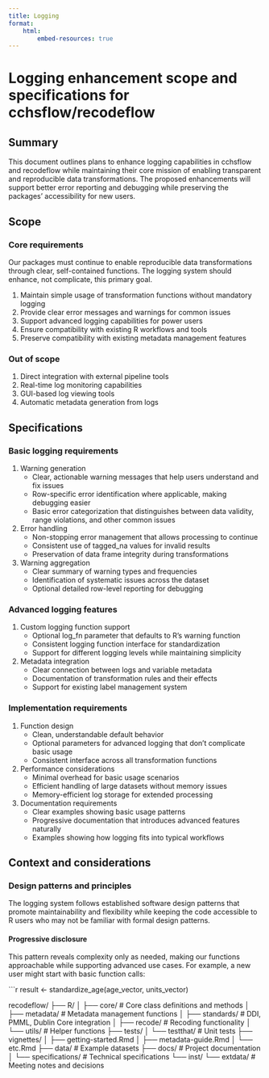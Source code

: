 ```yaml
---
title: Logging
format:
    html:
        embed-resources: true
---
```


# Logging enhancement scope and specifications for cchsflow/recodeflow

## Summary

This document outlines plans to enhance logging capabilities in cchsflow and recodeflow while maintaining their core mission of enabling transparent and reproducible data transformations. The proposed enhancements will support better error reporting and debugging while preserving the packages' accessibility for new users.

## Scope

### Core requirements

Our packages must continue to enable reproducible data transformations through clear, self-contained functions. The logging system should enhance, not complicate, this primary goal.

1.  Maintain simple usage of transformation functions without mandatory logging
2.  Provide clear error messages and warnings for common issues
3.  Support advanced logging capabilities for power users
4.  Ensure compatibility with existing R workflows and tools
5.  Preserve compatibility with existing metadata management features

### Out of scope

1.  Direct integration with external pipeline tools
2.  Real-time log monitoring capabilities
3.  GUI-based log viewing tools
4.  Automatic metadata generation from logs

## Specifications

### Basic logging requirements

1.  Warning generation
    -   Clear, actionable warning messages that help users understand and fix issues
    -   Row-specific error identification where applicable, making debugging easier
    -   Basic error categorization that distinguishes between data validity, range violations, and other common issues
2.  Error handling
    -   Non-stopping error management that allows processing to continue
    -   Consistent use of tagged_na values for invalid results
    -   Preservation of data frame integrity during transformations
3.  Warning aggregation
    -   Clear summary of warning types and frequencies
    -   Identification of systematic issues across the dataset
    -   Optional detailed row-level reporting for debugging

### Advanced logging features

1.  Custom logging function support
    -   Optional log_fn parameter that defaults to R's warning function
    -   Consistent logging function interface for standardization
    -   Support for different logging levels while maintaining simplicity
2.  Metadata integration
    -   Clear connection between logs and variable metadata
    -   Documentation of transformation rules and their effects
    -   Support for existing label management system

### Implementation requirements

1.  Function design
    -   Clean, understandable default behavior
    -   Optional parameters for advanced logging that don't complicate basic usage
    -   Consistent interface across all transformation functions
2.  Performance considerations
    -   Minimal overhead for basic usage scenarios
    -   Efficient handling of large datasets without memory issues
    -   Memory-efficient log storage for extended processing
3.  Documentation requirements
    -   Clear examples showing basic usage patterns
    -   Progressive documentation that introduces advanced features naturally
    -   Examples showing how logging fits into typical workflows

## Context and considerations

### Design patterns and principles

The logging system follows established software design patterns that promote maintainability and flexibility while keeping the code accessible to R users who may not be familiar with formal design patterns.

#### Progressive disclosure

This pattern reveals complexity only as needed, making our functions approachable while supporting advanced use cases. For example, a new user might start with basic function calls:

\`\`\`r result \<- standardize_age(age_vector, units_vector)

recodeflow/ ├── R/ │ ├── core/ \# Core class definitions and methods │ ├── metadata/ \# Metadata management functions │ ├── standards/ \# DDI, PMML, Dublin Core integration │ ├── recode/ \# Recoding functionality │ └── utils/ \# Helper functions ├── tests/ │ └── testthat/ \# Unit tests ├── vignettes/ │ ├── getting-started.Rmd │ ├── metadata-guide.Rmd │ └── etc.Rmd ├── data/ \# Example datasets ├── docs/ \# Project documentation │ └── specifications/ \# Technical specifications └── inst/ └── extdata/ \# Meeting notes and decisions